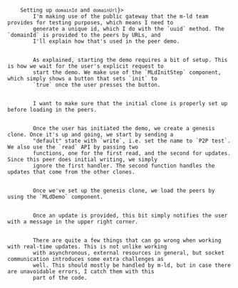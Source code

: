 
<Code language="tsx" id="P2PDemoCode" code={p2pDemoCode} className="line-numbers">
    <CodeStep lines={["12-13"]} title={<>Setting up <code>domainId</code> and <code>domainUrl</code></>}>
        I'm making use of the public gateway that the m-ld team provides for testing purposes, which means I need to
        generate a unique id, which I do with the `uuid` method. The `domainId` is provided to the peers by URLs, and
        I'll explain how that's used in the peer demo.
    </CodeStep>
    <CodeStep lines={["14", "20", "45"]} title="Waiting until user initiates the demo">
        As explained, starting the demo requires a bit of setup. This is how we wait for the user's explicit request to
        start the demo. We make use of the `MLdInitStep` component, which simply shows a button that sets `init` to
        `true` once the user presses the button.
    </CodeStep>
    <CodeStep lines={["15", "41", "47"]} title="Waiting until genesis clone is finished setting up">
        I want to make sure that the initial clone is properly set up before loading in the peers.
    </CodeStep>
    <CodeStep lines={["21-40"]} title="Starting genesis clone">
        Once the user has initiated the demo, we create a genesis clone. Once it's up and going, we start by sending a
        "default" state with `write`, i.e. set the name to `P2P test`. We also use the `read` API by passing two
        functions, one for the first read, and the second for updates. Since this peer does initial writing, we simply
        ignore the first handler. The second function handles the updates that come from the other clones.
    </CodeStep>
    <CodeStep lines={["49"]} title="Starting peers">
        Once we've set up the genesis clone, we load the peers by using the `MLdDemo` component.
    </CodeStep>
    <CodeStep lines={["16", "37"]} title="Notifying user">
        Once an update is provided, this bit simply notifies the user with a message in the upper right corner.
    </CodeStep>
    <CodeStep lines={["17", "42", "49"]} title="Error handling">
        There are quite a few things that can go wrong when working with real-time updates. This is not unlike working
        with asynchronous, external resources in general, but socket communication introduces some extra challenges as
        well. This should mostly be handled by m-ld, but in case there are unavoidable errors, I catch them with this
        part of the code.
    </CodeStep>
</Code>